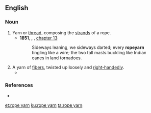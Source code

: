 ==English==

===Noun===
{{en-noun}}

# Yarn or [[thread]], composing the [[strand]]s of a rope.
#* '''1851''', {{w|Herman Melville}}, ''{{w|Moby-Dick}}'', [[s:Moby-Dick/Chapter 13|chapter 13]]
#*: Sideways leaning, we sideways darted; every '''ropeyarn''' tingling like a wire; the two tall masts buckling like Indian canes in land tornadoes.
# A yarn of [[fiber]]s, twisted up loosely and [[right-handed]]ly.
#* {{quote-book|year=1913|author={{w|Joseph C. Lincoln}}|chapter=8
|title=[http://openlibrary.org/works/OL5535161W Mr. Pratt's Patients]
|passage=That concertina was a wonder in its way. The handles that was on it first was wore out long ago, and he'd made new ones of braided '''rope yarn'''. And the bellows was patched in more places than a cranberry picker's overalls.}}

===References===
* {{R:Webster NCD 1967}}

[[et:rope yarn]]
[[ku:rope yarn]]
[[ta:rope yarn]]